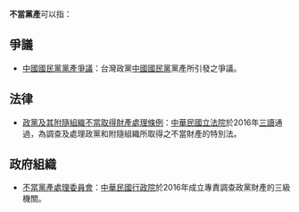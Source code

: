 '''不當黨產'''可以指：

==爭議==
*[[中國國民黨黨產爭議|中國國民黨黨產爭議]]：台灣政黨[[中國國民黨|中國國民黨]]黨產所引發之爭議。

==法律==
*[[政黨及其附隨組織不當取得財產處理條例|政黨及其附隨組織不當取得財產處理條例]]：[[立法院|中華民國立法院]]於2016年[[三讀|三讀]]通過，為調查及處理政黨和附隨組織所取得之不當財產的特別法。

==政府組織==
*[[不當黨產處理委員會|不當黨產處理委員會]]：[[行政院|中華民國行政院]]於2016年成立專責調查政黨財產的三級機關。

{{消歧义|B|Cat=四字消歧义}}